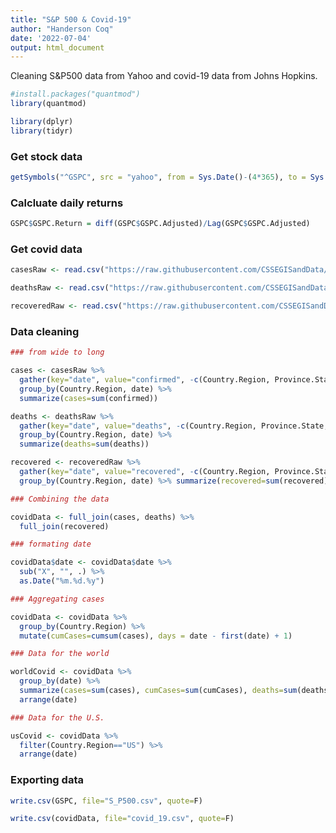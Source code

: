 ```yaml
---
title: "S&P 500 & Covid-19"
author: "Handerson Coq"
date: '2022-07-04'
output: html_document
---
```


Cleaning S&P500 data from Yahoo and covid-19 data from Johns Hopkins.


```r

#install.packages("quantmod")
library(quantmod)

library(dplyr)
library(tidyr)

```

### Get stock data

```r

getSymbols("^GSPC", src = "yahoo", from = Sys.Date()-(4*365), to = Sys.Date())

```

### Calcluate daily returns

```r

GSPC$GSPC.Return = diff(GSPC$GSPC.Adjusted)/Lag(GSPC$GSPC.Adjusted)

```

### Get covid data

```r

casesRaw <- read.csv("https://raw.githubusercontent.com/CSSEGISandData/COVID-19/master/csse_covid_19_data/csse_covid_19_time_series/time_series_covid19_confirmed_global.csv")

deathsRaw <- read.csv("https://raw.githubusercontent.com/CSSEGISandData/COVID-19/master/csse_covid_19_data/csse_covid_19_time_series/time_series_covid19_deaths_global.csv")

recoveredRaw <- read.csv("https://raw.githubusercontent.com/CSSEGISandData/COVID-19/master/csse_covid_19_data/csse_covid_19_time_series/time_series_covid19_recovered_global.csv")

```

### Data cleaning

```r

### from wide to long

cases <- casesRaw %>%
  gather(key="date", value="confirmed", -c(Country.Region, Province.State, Lat, Long)) %>% 
  group_by(Country.Region, date) %>%
  summarize(cases=sum(confirmed))

deaths <- deathsRaw %>% 
  gather(key="date", value="deaths", -c(Country.Region, Province.State, Lat, Long)) %>% 
  group_by(Country.Region, date) %>% 
  summarize(deaths=sum(deaths))

recovered <- recoveredRaw %>% 
  gather(key="date", value="recovered", -c(Country.Region, Province.State, Lat, Long)) %>% 
  group_by(Country.Region, date) %>% summarize(recovered=sum(recovered))

### Combining the data

covidData <- full_join(cases, deaths) %>% 
  full_join(recovered)

### formating date

covidData$date <- covidData$date %>% 
  sub("X", "", .) %>% 
  as.Date("%m.%d.%y")

### Aggregating cases

covidData <- covidData %>% 
  group_by(Country.Region) %>% 
  mutate(cumCases=cumsum(cases), days = date - first(date) + 1)

### Data for the world

worldCovid <- covidData %>% 
  group_by(date) %>% 
  summarize(cases=sum(cases), cumCases=sum(cumCases), deaths=sum(deaths), recovered=sum(recovered)) %>% 
  arrange(date)

### Data for the U.S.

usCovid <- covidData %>% 
  filter(Country.Region=="US") %>% 
  arrange(date)

```

### Exporting data

```r

write.csv(GSPC, file="S_P500.csv", quote=F)

write.csv(covidData, file="covid_19.csv", quote=F)

```




